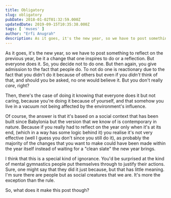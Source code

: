 ```yaml
---
title: Obligatory
slug: obligatory
pubDate: 2018-01-02T01:32:59.000Z
updatedDate: 2019-09-15T10:35:38.000Z
tags: [ 'muses' ]
author: "Erfi Anugrah"
description: As it goes, it's the new year, so we have to post something to reflect on the previous year, be it a change that one inspires to do or a reflection. But everyone does it. So, you decide not to do one. But then again, you give admission to the fact that people do. To not do one is reactionary due to the fact that you didn't do it because of others but even if you *didn't* think of that, and should you be asked, no one would believe it. But you don't really *care*, right?
---
```


As it goes, it's the new year, so we have to post something to reflect on the previous year, be it a change that one inspires to do or a reflection. But everyone does it. So, you decide not to do one. But then again, you give admission to the fact that people do. To not do one is reactionary due to the fact that you didn't do it because of others but even if you *didn't* think of that, and should you be asked, no one would believe it. But you don't really *care*, right?

Then, there's the case of doing it knowing that everyone does it but not caring, because you're doing it because of yourself, and that somehow you live in a vacuum not being affected by the environment's influence.

Of course, the answer is that it's based on a social context that has been built since Babylonia but the version that we know of is contemporary in nature. Because if you really had to reflect on the year only when it's at its end, (which in a way has some logic behind it) you realise it's not very effective (well I guess you don't since you still do it), as probably the majority of the changes that you want to make could have been made within the year itself instead of waiting for a "clean slate" the new year brings.

I think that this is a special kind of ignorance. You'd be surprised at the kind of mental gymnastics people put themselves through to justify their actions. Sure, one might say that they did it just because, but that has little meaning. I'm sure there are people but as social creatures that we are. It's more the exception than the rule.

So, what does it make this post though?
